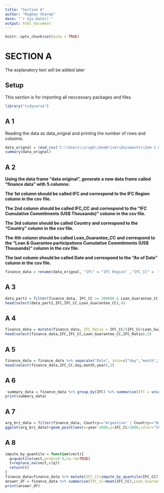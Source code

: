 ---
title: "Section A"
author: "Raghav Sharma"
date: "`r Sys.Date()`"
output: html_document
---

```{r setup, include=FALSE}
knitr::opts_chunk$set(echo = TRUE)
```

# **SECTION A**

The explanatory text will be added later

## Setup

This section is for importing all neccessary packages and files.

```{r}
library("tidyverse")
```


## A 1
Reading the data as data_orignal and printing the number of rows and columns.
```{r}
data_orignal = read_csv("C:\\Users\\sragh\\OneDrive\\Documents\\Sem 1 Coursework\\SCEM\\finance_data_2022.csv")
summary(data_orignal)
```
## A 2

**Using the data frame “data original”, generate a new data frame called “finance data” with**
**5 columns:**

**The 1st column should be called IFC and correspond to the IFC Region column in the csv**
**file.**

**The 2nd column should be called IFC_CC and correspond to the “IFC Cumulative Commitments**
**(US$ Thousands)” column in the csv file.**

**The 3rd column should be called Country and correspond to the “Country” column in the**
**csv file.**

**The 4th column should be called Loan_Guarantee_CC and correspond to the “Loan & Guarantee**
**participations Cumulative Commitments (US$ Thousands)” column in the csv file.**

**The last column should be called Date and correspond to the “As of Date” column in the**
**csv file.**

```{r}
finance_data = rename(data_orignal, "IFC" = "IFC Region" ,"IFC_CC" =  "IFC Cumulative Commitments (US$ Thousands)", "Loan_Guarantee_CC"="Loan & Guarantee participations Cumulative Commitments (US$ Thousands)" , "Date" = "As of Date") %>% select(IFC,IFC_CC,Country,Loan_Guarantee_CC,Date)

```


## A 3

```{r}
data_part1 = filter(finance_data, IFC_CC >= 300000 & Loan_Guarantee_CC <= 500000) %>% arrange(desc(IFC_CC))
head(select(data_part1,IFC,IFC_CC,Loan_Guarantee_CC),4)
```



## A 4

```{r}
finance_data = mutate(finance_data, IFC_Ratio = IFC_CC/(IFC_CC+Loan_Guarantee_CC))
head(select(finance_data,IFC,IFC_CC,Loan_Guarantee_CC,IFC_Ratio),5)  
```

## A 5

```{r}
finance_data = finance_data %>% separate("Date", into=c("day","month","year"),sep="/",convert = TRUE)
head(select(finance_data,IFC_CC,day,month,year),5)
```


## A 6 

```{r}
 summary_data = finance_data %>% group_by(IFC) %>% summarise(IFC = unique(IFC) , ifc_mn = mean(IFC_CC,na.rm=TRUE),ifc_21q= quantile(IFC_CC,probs=0.21,na.rm=TRUE), ifc_var=var(IFC_CC,na.rm=TRUE), lg_mn =mean(Loan_Guarantee_CC,na.rm=TRUE),lg_21q=quantile(Loan_Guarantee_CC,probs=0.21,na.rm=TRUE),lg_var=var(Loan_Guarantee_CC,na.rm=TRUE))
print(summary_data)
```

## A 7

```{r}
arg_brz_data = filter(finance_data, Country=="Argentina" | Country=="Brazil")
ggplot(arg_brz_data)+geom_point(aes(x=year-2000,y=IFC_CC/1000,color="IFC_CC"))+geom_point(aes(x=year-2000,y=Loan_Guarantee_CC/1000,color="Loan_Guarantee_CC"))+xlab("years")+ylab("Cumulative Commitments(million $)")+facet_wrap(~Country)
```

## A 8
```{r}
impute_by_quantile = function(vect){
  q=quantile(vect,probs=0.9,na.rm=TRUE)
  t=replace_na(vect,c(q))
  return(t)
}
finance_data=finance_data %>% mutate(IFC_CC=impute_by_quantile(IFC_CC),Loan_Guarantee_CC=impute_by_quantile(Loan_Guarantee_CC),IFC_Ratio=impute_by_quantile(IFC_Ratio))
answer_df = finance_data %>% summarise(IFC_CC=mean(IFC_CC),Loan_Guarantee_CC=mean(Loan_Guarantee_CC),IFC_Ratio=mean(IFC_Ratio))
print(answer_df)
```
